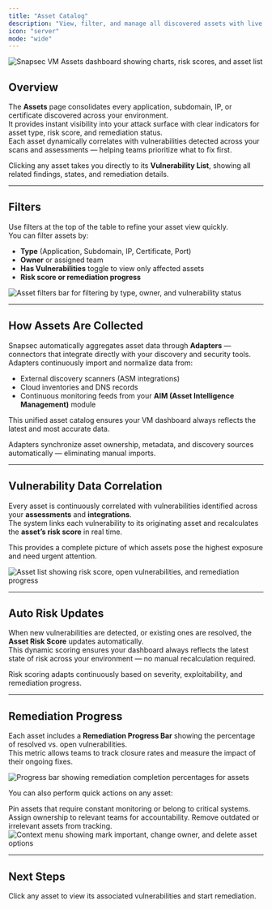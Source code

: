 ```yaml
---
title: "Asset Catalog"
description: "View, filter, and manage all discovered assets with live vulnerability correlation and risk scoring."
icon: "server"
mode: "wide"
---
```


<Frame caption="Overview of assets with type distribution, risk score, and vulnerability breakdown">
  <img src="/images/vm/assets1.png" alt="Snapsec VM Assets dashboard showing charts, risk scores, and asset list" />
</Frame>

## Overview

The **Assets** page consolidates every application, subdomain, IP, or certificate discovered across your environment.  
It provides instant visibility into your attack surface with clear indicators for asset type, risk score, and remediation status.  
Each asset dynamically correlates with vulnerabilities detected across your scans and assessments — helping teams prioritize what to fix first.

Clicking any asset takes you directly to its **Vulnerability List**, showing all related findings, states, and remediation details.

---

## Filters

Use filters at the top of the table to refine your asset view quickly.  
You can filter assets by:

- **Type** (Application, Subdomain, IP, Certificate, Port)  
- **Owner** or assigned team  
- **Has Vulnerabilities** toggle to view only affected assets  
- **Risk score or remediation progress**  

<Frame caption="Asset filters for refining search and sorting view">
  <img src="/images/vm/assets2.png" alt="Asset filters bar for filtering by type, owner, and vulnerability status" />
</Frame>

---

## How Assets Are Collected

Snapsec automatically aggregates asset data through **Adapters** — connectors that integrate directly with your discovery and security tools.  
Adapters continuously import and normalize data from:

- External discovery scanners (ASM integrations)  
- Cloud inventories and DNS records  
- Continuous monitoring feeds from your **AIM (Asset Intelligence Management)** module  

This unified asset catalog ensures your VM dashboard always reflects the latest and most accurate data.

<Callout icon="link" color="blue">
Adapters synchronize asset ownership, metadata, and discovery sources automatically — eliminating manual imports.
</Callout>

---

## Vulnerability Data Correlation

Every asset is continuously correlated with vulnerabilities identified across your **assessments** and **integrations**.  
The system links each vulnerability to its originating asset and recalculates the **asset’s risk score** in real time.  

This provides a complete picture of which assets pose the highest exposure and need urgent attention.

<Frame caption="Linked vulnerability data displayed per asset row">
  <img src="/images/vm/assets3.png" alt="Asset list showing risk score, open vulnerabilities, and remediation progress" />
</Frame>

---

## Auto Risk Updates

When new vulnerabilities are detected, or existing ones are resolved, the **Asset Risk Score** updates automatically.  
This dynamic scoring ensures your dashboard always reflects the latest state of risk across your environment — no manual recalculation required.

<Banner>
Risk scoring adapts continuously based on severity, exploitability, and remediation progress.
</Banner>

---

## Remediation Progress

Each asset includes a **Remediation Progress Bar** showing the percentage of resolved vs. open vulnerabilities.  
This metric allows teams to track closure rates and measure the impact of their ongoing fixes.

<Frame caption="Remediation progress tracking for each asset">
  <img src="/images/vm/assets4.png" alt="Progress bar showing remediation completion percentages for assets" />
</Frame>

You can also perform quick actions on any asset:

<Columns cols={3}>
  <Card title="Mark as Important" icon="star">
    Pin assets that require constant monitoring or belong to critical systems.
  </Card>
  <Card title="Change Owner" icon="user">
    Assign ownership to relevant teams for accountability.
  </Card>
  <Card title="Delete Asset" icon="trash">
    Remove outdated or irrelevant assets from tracking.
  </Card>
</Columns>

<Frame caption="Quick actions menu available for each asset entry">
  <img src="/images/vm/assets5.png" alt="Context menu showing mark important, change owner, and delete asset options" />
</Frame>

---

## Next Steps

<Card title="Explore Vulnerability List" icon="arrow-right" href="/images/vm/vulnerabilities">
  Click any asset to view its associated vulnerabilities and start remediation.
</Card>
